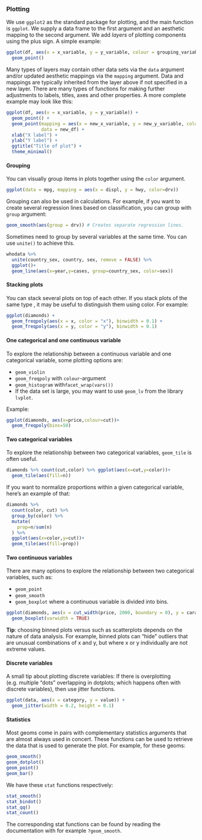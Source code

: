 ### Plotting

We use `ggplot2` as the standard package for plotting, and the main function is `ggplot`. We supply a data frame to the first argument and an aesthetic mapping to the second argument. We add *layers* of plotting components using the plus sign. A simple example:

```r
ggplot(df, aes(x = x_variable, y = y_variable, colour = grouping_variable)) +
  geom_point()
```

Many types of layers may contain other data sets via the `data` argument and/or updated aesthetic mappings via the `mapping` argument. Data and mappings are typically inherited from the layer above if not specified in a new layer. There are many types of functions for making further adjustments to labels, titles, axes and other properties. A more complete example may look like this:

```r
ggplot(df, aes(x = x_variable, y = y_variable)) +
  geom_point() +
  geom_point(mapping = aes(x = new_x_variable, y = new_y_variable, colour = grouping_var),
             data = new_df) +
  xlab("X label") +
  ylab("Y label") +
  ggtitle("Title of plot") +
  theme_minimal()
```

#### Grouping

You can visually group items in plots together using the `color` argument.

```r
ggplot(data = mpg, mapping = aes(x = displ, y = hwy, color=drv))
```

Grouping can also be used in calculations. For example, if you want to create several regression lines based on classification, you can group with `group` argument:

```r
geom_smooth(aes(group = drv)) # Creates separate regression lines. 
```

Sometimes need to group by several variables at the same time. You can use `unite()` to achieve this.

```r
whodata %>% 
  unite(country_sex, country, sex, remove = FALSE) %>% 
  ggplot()+
  geom_line(aes(x=year,y=cases, group=country_sex, color=sex))
```

#### Stacking plots

You can stack several plots on top of each other. If you stack plots of the same type , it may be useful to distinguish them using color. For example:

```r
ggplot(diamonds) +
  geom_freqpoly(aes(x = x, color = "x"), binwidth = 0.1) +
  geom_freqpoly(aes(x = y, color = "y"), binwidth = 0.1) 
```

#### One categorical and one continuous variable

To explore the relationship between a continuous variable and one categorical variable, some plotting options are:

-   `geom_violin`
-   `geom_freqpoly` with `colour`-argument
-   `geom_histogram` with`facet_wrap(vars())`
-   If the data set is large, you may want to use `geom_lv` from the library `lvplot`.

Example:

```r
ggplot(diamonds, aes(x=price,colour=cut))+
  geom_freqpoly(bins=50)
```

#### Two categorical variables

To explore the relationship between two categorical variables, `geom_tile` is often useful.

```r
diamonds %>% count(cut,color) %>% ggplot(aes(x=cut,y=color))+
  geom_tile(aes(fill=n))
```

If you want to normalize proportions within a given categorical variable, here's an example of that:

```r
diamonds %>%
  count(color, cut) %>% 
  group_by(color) %>% 
  mutate(
    prop=n/sum(n)
  ) %>% 
  ggplot(aes(x=color,y=cut))+
  geom_tile(aes(fill=prop))
```

#### Two continuous variables

There are many options to explore the relationship between two categorical variables, such as:

-   `geom_point`
-   `geom_smooth`
-   `geom_boxplot` where a continuous variable is divided into bins.

```r
ggplot(diamonds, aes(x = cut_width(price, 2000, boundary = 0), y = carat)) +
  geom_boxplot(varwidth = TRUE)
```

**Tip**: choosing binned plots versus such as scatterplots depends on the nature of data analysis. For example, binned plots can "hide" outliers that are unusual combinations of x and y, but where x or y individually are not extreme values.

#### Discrete variables

A small tip about plotting discrete variables: If there is overplotting (e.g. multiple "dots" overlapping in dotplots; which happens often with discrete variables), then use jitter functions.

```r
ggplot(data, aes(x = category, y = value)) +
  geom_jitter(width = 0.2, height = 0.1)
```

#### Statistics

Most geoms come in pairs with complementary statistics arguments that are almost always used in concert. These functions can be used to retrieve the data that is used to generate the plot. For example, for these geoms:

```r
geom_smooth()
geom_dotplot()
geom_point()
geom_bar()
```

We have these `stat` functions respectively:

```r
stat_smooth()
stat_bindot()
stat_qq()
stat_count()
```

The corresponding stat functions can be found by reading the documentation with for example `?geom_smooth`.
